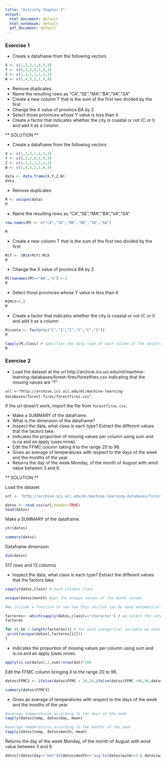 ```yaml
---
title: "Activity Chapter 1"
output:
  html_document: default
  html_notebook: default
  pdf_document: default
---
```


### Exercise 1

- Create a dataframe from the following vectors

```r
X <- c(1,2,3,1,4,5,2)
Y <- c(0,3,2,0,5,9,3)
Z <- c(1,1,1,1,1,1,1)
W <- c(5,4,3,2,1,0,4)

```

- Remove duplicates
- Name the resulting rows as "CA","SE","MA","BA","VA","SA"
- Create a new column T that is the sum of the first two divided by the first
- Change the X value of province BA by 2
- Select those provinces whose Y value is less than 4
- Create a factor that indicates whether the city is coastal or not (C or I) and add it as a column


** SOLUTION **

- Create a dataframe from the following vectors

```r
X <- c(1,2,3,1,4,5,2)
Y <- c(0,3,2,0,5,9,3)
Z <- c(1,1,1,1,1,1,1)
W <- c(5,4,3,2,1,0,4)

data <- data.frame(X,Y,Z,W)
data

```


- Remove duplicates

```r

M <- unique(data) 
M

```

- Name the resulting rows as "CA","SE","MA","BA","VA","SA"

```r

row.names(M) <- c("CA","SE","MA","BA","VA","SA") 

M
```

- Create a new column T that is the sum of the first two divided by the first

```r

M$T <- (M$X+M$Y)/M$X 
M

```

- Change the X value of province BA by 2

```r

M[rownames(M)=="BA","X"] <-2 
M
```

- Select those provinces whose Y value is less than 4


```r

M[M$Y<4,] 
M

```

- Create a factor that indicates whether the city is coastal or not (C or I) and add it as a column

```r

M$costa <- factor(c("C","I","I","C","C","I")) 
M

lapply(M,class) # Specifies the data type of each column of the dataframe
M

```



### Exercise 2


- Load the dataset at the url http://archive.ics.uci.edu/ml/machine-learning-databases/forest-fires/forestfires.csv indicating that the missing values are "?"

`url <-"http://archive.ics.uci.edu/ml/machine-learning-databases/forest-fires/forestfires.csv"`.

If the url doesn't work, import the file from `forestfires.csv`.

- Make a SUMMARY of the dataframe.
- What is the dimension of the dataframe?
- Inspect the data, what class is each type? Extract the different values that the factors take.
- Indicates the proportion of missing values per column using sum and is.na and an apply (uses nrow).
- Edit the FFMC column taking it to the range 20 to 96.
- Gives an average of temperatures with respect to the days of the week and the months of the year.
- Returns the day of the week Monday, of the month of August with wind value between 3 and 6.


** SOLUTION **

Load the dataset

```r

url <- "http://archive.ics.uci.edu/ml/machine-learning-databases/forest-fires/forestfires.csv"

datos <- read.csv(url,header=TRUE)
head(datos)

```

Make a SUMMARY of the dataframe.

```r

str(datos)

summary(datos)

```

Dataframe dimension

```r

dim(datos)

```
517 rows and 13 columns


- Inspect the data, what class is each type? Extract the different values that the factors take.

```r

sapply(datos,class) # each columns class

unique(datos$month) #get the unique values of the month column

#We include a function to see how this section can be done automatically. 

factores<- which(sapply(datos,class)=="character") # we select the categorical variables (factors)
factores

for (i in 1:length(factores)){ # for each categorical variable we show the different values that it takes
 print(unique(datos[,factores[i]]))
} 

```


- Indicates the proportion of missing values per column using sum and is.na and an apply (uses nrow).


```r

apply(is.na(datos),2,sum)/nrow(dat)*100 

```

Edit the FFMC column bringing it to the range 20 to 96.

```r

datos$FFMC2 <- ifelse(datos$FFMC < 20,20,ifelse(datos$FFMC >96,96,datos$FFMC))

summary(datos$FFMC3)

```

- Gives an average of temperatures with respect to the days of the week and the months of the year.


```r

#average temperatures according to the days of the week
tapply(datos$temp, datos$day, mean) 

#average temperatures according to the months of the year
tapply(datos$temp, datos$month, mean) 

```

Returns the day of the week Monday, of the month of August with wind value between 3 and 6.

```r

datos[(datos$day=="mon")&(datos$month=="aug")&(datos$wind>=3 & datos$wind<=6 ),]

```